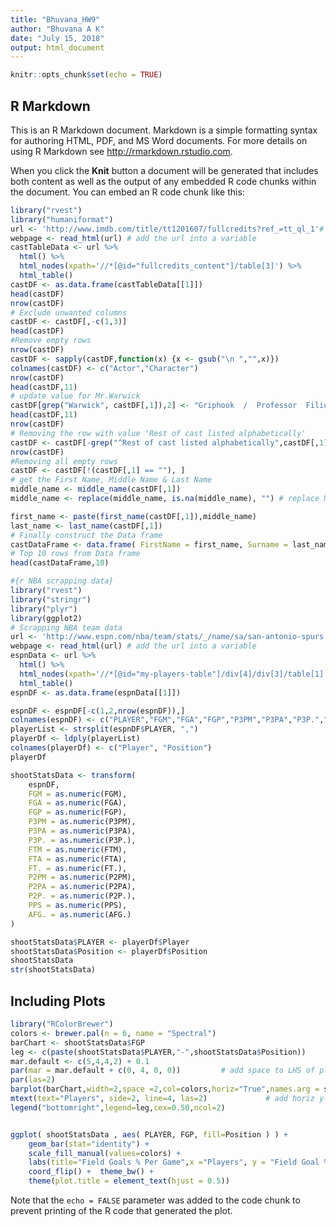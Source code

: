 ```yaml
---
title: "Bhuvana_HW9"
author: "Bhuvana A K"
date: "July 15, 2018"
output: html_document
---
```


```r
knitr::opts_chunk$set(echo = TRUE)
```

## R Markdown

This is an R Markdown document. Markdown is a simple formatting syntax for authoring HTML, PDF, and MS Word documents. For more details on using R Markdown see <http://rmarkdown.rstudio.com>.

When you click the **Knit** button a document will be generated that includes both content as well as the output of any embedded R code chunks within the document. You can embed an R code chunk like this:

```r
library("rvest")
library("humaniformat")
url <- 'http://www.imdb.com/title/tt1201607/fullcredits?ref_=tt_ql_1'# reads the url
webpage <- read_html(url) # add the url into a variable
castTableData <- url %>%
  html() %>%
  html_nodes(xpath='//*[@id="fullcredits_content"]/table[3]') %>%
  html_table()
castDF <- as.data.frame(castTableData[[1]])
head(castDF)
nrow(castDF)
# Exclude unwanted columns
castDF <- castDF[,-c(1,3)]
head(castDF)
#Remove empty rows
nrow(castDF)
castDF <- sapply(castDF,function(x) {x <- gsub("\n ","",x)})
colnames(castDF) <- c("Actor","Character")
nrow(castDF)
head(castDF,11)
# update value for Mr.Warwick
castDF[grep("Warwick", castDF[,1]),2] <- "Griphook  /  Professor  Filius  Flitwick"
head(castDF,11)
nrow(castDF)
# Removing the row with value 'Rest of cast listed alphabetically'
castDF <- castDF[-grep("^Rest of cast listed alphabetically",castDF[,1]),]
nrow(castDF)
#Removing all empty rows
castDF <- castDF[!(castDF[,1] == ""), ]
# get the First Name, Middle Name & Last Name
middle_name <- middle_name(castDF[,1])
middle_name <- replace(middle_name, is.na(middle_name), "") # replace NA

first_name <- paste(first_name(castDF[,1]),middle_name)
last_name <- last_name(castDF[,1])
# Finally construct the Data frame
castDataFrame <- data.frame( FirstName = first_name, Surname = last_name, character = castDF[,2])
# Top 10 rows from Data frame
head(castDataFrame,10)

#{r NBA scrapping data}
library("rvest")
library("stringr")
library("plyr")
library(ggplot2)
# Scrapping NBA team data
url <- 'http://www.espn.com/nba/team/stats/_/name/sa/san-antonio-spurs'# reads the url
webpage <- read_html(url) # add the url into a variable
espnData <- url %>%
  html() %>%
  html_nodes(xpath='//*[@id="my-players-table"]/div[4]/div[3]/table[1]') %>%
  html_table()
espnDF <- as.data.frame(espnData[[1]])

espnDF <- espnDF[-c(1,2,nrow(espnDF)),]
colnames(espnDF) <- c("PLAYER","FGM","FGA","FGP","P3PM","P3PA","P3P.","FTM","FTA","FT.","P2PM","P2PA","P2P.","PPS","AFG.")
playerList <- strsplit(espnDF$PLAYER, ",")
playerDf <- ldply(playerList)
colnames(playerDf) <- c("Player", "Position")
playerDf

shootStatsData <- transform( 
    espnDF,
    FGM = as.numeric(FGM),
    FGA = as.numeric(FGA),
    FGP = as.numeric(FGP),
    P3PM = as.numeric(P3PM),
    P3PA = as.numeric(P3PA),
    P3P. = as.numeric(P3P.),
    FTM = as.numeric(FTM),
    FTA = as.numeric(FTA),
    FT. = as.numeric(FT.),
    P2PM = as.numeric(P2PM),
    P2PA = as.numeric(P2PA),
    P2P. = as.numeric(P2P.),
    PPS = as.numeric(PPS),
    AFG. = as.numeric(AFG.)
)

shootStatsData$PLAYER <- playerDf$Player
shootStatsData$Position <- playerDf$Position
shootStatsData
str(shootStatsData)
```


## Including Plots

```r


library("RColorBrewer")
colors <- brewer.pal(n = 6, name = "Spectral")
barChart <- shootStatsData$FGP
leg <- c(paste(shootStatsData$PLAYER,"-",shootStatsData$Position))
mar.default <- c(5,4,4,2) + 0.1
par(mar = mar.default + c(0, 4, 0, 0))         # add space to LHS of plot
par(las=2)
barplot(barChart,width=2,space =2,col=colors,horiz="True",names.arg = shootStatsData$PLAYER,main="Field Goal % per Game for Each Player",xlab="Field Goal %",ylab="", axes="T",axis.lty=10,axisnames = TRUE,xlim = c(0,1))
mtext(text="Players", side=2, line=4, las=2)             # add horiz y-axis label
legend("bottomright",legend=leg,cex=0.50,ncol=2)


ggplot( shootStatsData , aes( PLAYER, FGP, fill=Position ) ) +
    geom_bar(stat="identity") +
    scale_fill_manual(values=colors) +
    labs(title="Field Goals % Per Game",x ="Players", y = "Field Goal %" ) +
    coord_flip() +  theme_bw() +
    theme(plot.title = element_text(hjust = 0.5))


```

Note that the `echo = FALSE` parameter was added to the code chunk to prevent printing of the R code that generated the plot.

